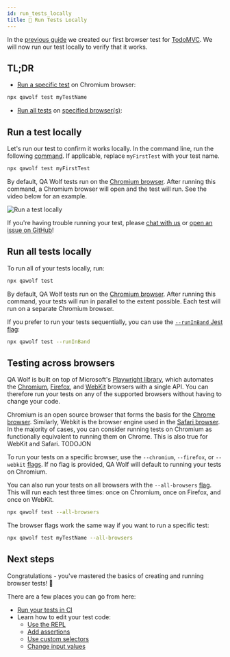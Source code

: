 ```yaml
---
id: run_tests_locally
title: 🏃 Run Tests Locally
---
```



In the [previous guide](create_a_test) we created our first browser test for [TodoMVC](http://todomvc.com/examples/react). We will now run our test locally to verify that it works.

## TL;DR

- [Run a specific test](#run-a-test-locally) on Chromium browser:

```bash
npx qawolf test myTestName
```

- [Run all tests](#run-all-tests-locally) on [specified browser(s)](#testing-across-browsers):

<BrowserCodeBlock />

## Run a test locally

Let's run our test to confirm it works locally. In the command line, run the following [command](TODOFIXLINK). If applicable, replace `myFirstTest` with your test name.

```bash
npx qawolf test myFirstTest
```

By default, QA Wolf tests run on the [Chromium browser](https://www.chromium.org/Home). After running this command, a Chromium browser will open and the test will run. See the video below for an example.

![Run a test locally](https://storage.googleapis.com/docs.qawolf.com/tutorials/run-my-first-test-small.gif)

If you're having trouble running your test, please [chat with us](https://gitter.im/qawolf/community) or [open an issue on GitHub](https://github.com/qawolf/qawolf/issues/new)!

## Run all tests locally

To run all of your tests locally, run:

```bash
npx qawolf test
```

By default, QA Wolf tests run on the [Chromium browser](https://www.chromium.org/Home). After running this command, your tests will run in parallel to the extent possible. Each test will run on a separate Chromium browser.

If you prefer to run your tests sequentially, you can use the [`--runInBand` Jest flag](https://jestjs.io/docs/en/cli#--runinband):

```bash
npx qawolf test --runInBand
```

## Testing across browsers

QA Wolf is built on top of Microsoft's [Playwright library](https://github.com/microsoft/playwright), which automates the [Chromium](https://www.chromium.org/Home), [Firefox](https://www.mozilla.org/en-US/firefox/new), and [WebKit](https://webkit.org) browsers with a single API. You can therefore run your tests on any of the supported browsers without having to change your code.

Chromium is an open source browser that forms the basis for the [Chrome browser](https://www.google.com/chrome). Similarly, Webkit is the browser engine used in the [Safari browser](https://www.apple.com/safari). In the majority of cases, you can consider running tests on Chromium as functionally equivalent to running them on Chrome. This is also true for WebKit and Safari. TODOJON

To run your tests on a specific browser, use the `--chromium`, `--firefox`, or `--webkit` [flags](TODOFIXLINK). If no flag is provided, QA Wolf will default to running your tests on Chromium.

<BrowserSpecificCodeBlock />

You can also run your tests on all browsers with the `--all-browsers` [flag](TODOFIXLINK). This will run each test three times: once on Chromium, once on Firefox, and once on WebKit.

```bash
npx qawolf test --all-browsers
```

The browser flags work the same way if you want to run a specific test:

```bash
npx qawolf test myTestName --all-browsers
```

## Next steps

Congratulations - you've mastered the basics of creating and running browser tests! 🎉

There are a few places you can go from here:

- [Run your tests in CI](run_tests_in_ci)
- Learn how to edit your test code:
  - [Use the REPL](use_the_repl)
  - [Add assertions](add_assertions)
  - [Use custom selectors](use_custom_selectors)
  - [Change input values](change_input_values)

